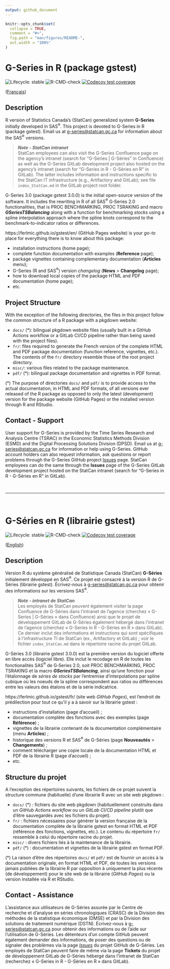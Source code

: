 ```yaml
---
output: github_document
---
```


<!-- README.md is generated from README.Rmd. Please edit that file -->

```r
knitr::opts_chunk$set(
  collapse = TRUE,
  comment = "#>",
  fig.path = "man/figures/README-",
  out.width = "100%"
)
```


# G-Series in R (package gstest)

<!-- badges: start -->

<!-- [![CRAN Status](https://www.r-pkg.org/badges/version/gstest)](https://cran.r-project.org/package=gstest) -->
![Lifecycle: stable](man/figures/lifecycle-stable.svg)
![R-CMD-check](https://github.com/ferlmic/gstest/actions/workflows/R-CMD-check.yaml/badge.svg?branch=main)
[![Codecov test coverage](https://codecov.io/gh/ferlmic/gstest/branch/main/graph/badge.svg)](https://app.codecov.io/gh/ferlmic/gstest?branch=main)

<!-- badges: end -->

([Français](#g-s%C3%A9ries-en-r-librairie-gstest))


## Description
R version of Statistics Canada's (StatCan) generalized system **G-Series** initially developed in SAS^®^. This project is devoted to G-Series in R (package gstest). Email us at [g-series@statcan.gc.ca](mailto:g-series@statcan.gc.ca) for information about the SAS^®^ versions. 

> _**Note - StatCan intranet**_\
> StatCan employees can also visit the G-Series Confluence page on the agency's intranet (search for "G-Series | G-Séries" in Confluence) as well as the G-Series GitLab development project also hosted on the agency's intranet (search for "G-Series in R - G-Séries en R" in GitLab). The latter includes information and instructions specific to the StatCan IT infrastructure (e.g., Artifactory and GitLab); see file `index_StatCan.md` in the GitLab project root folder.

G-Series 3.0 (package gstest 3.0.0) is the initial open-source version of the software. It includes the rewriting in R of all SAS^®^ G<span>&#8209;</span>Series 2.0 functionalities, that is PROC BENCHMARKING, PROC TSRAKING and macro _**GSeriesTSBalancing**_ along with a function for benchmarking *stocks* using a spline interpolation approach where the spline knots correspond to the benchmark-to-indicator ratios or differences.

https://ferlmic.github.io/gstest/en/ (GitHub Pages website) is your *go-to* place for everything there is to know about this package:

* installation instructions (home page);
* complete function documentation with examples (**Reference** page);
* package vignettes containing complementary documentation (**Articles** menu);
* G-Series (R and SAS^®^) version *changelog* (**News** > **Changelog** page);
* how to download local copies of the package HTML and PDF documentation (home page);
* etc.


## Project Structure
With the exception of the following directories, the files in this project follow the common structure of a R package with a pkgdown website:

* `docs/` (\*): bilingual pkgdown website files (usually built in a GitHub Actions workflow or a GitLab CI/CD pipeline rather than being saved with the project files).
* `fr/`: files required to generate the French version of the complete HTML and PDF package documentation (function reference, vignettes, etc.). The contents of the `fr/` directory resemble those of the root project directory.
* `misc/`: various files related to the package maintenance.
* `pdf/` (\*): bilingual package documentation and vignettes in PDF format.

(\*) The purpose of directories `docs/` and `pdf/` is to provide access to the actual documentation, in HTML and PDF formats, of all versions ever released of the R package as opposed to only the latest (development) version for the package website (GitHub Pages) or the installed version through R and RStudio.


## Contact - Support
User support for G-Series is provided by the Time Series Research and Analysis Centre (TSRAC) in the Economic Statistics Methods Division (ESMD) and the Digital Processing Solutions Division (DPSD). Email us at [g-series@statcan.gc.ca](mailto:g-series@statcan.gc.ca) for information or help using G-Series. GitHub account holders can also request information, ask questions or report problems through the G-Series GitHub project [Issues](https://github.com/ferlmic/gstest/issues) page. StatCan employees can do the same through the **Issues** page of the G-Series GitLab development project hosted on the StatCan intranet (search for "G-Series in R - G-Séries en R" in GitLab).

<br>

***

<br>


# G-Séries en R (librairie gstest)

<!-- badges: start -->

<!-- [![CRAN Status](https://www.r-pkg.org/badges/version/gstest)](https://cran.r-project.org/package=gstest) -->
![Lifecycle: stable](man/figures/lifecycle-stable.svg)
![R-CMD-check](https://github.com/ferlmic/gstest/actions/workflows/R-CMD-check.yaml/badge.svg?branch=dummy)
[![Codecov test coverage](https://codecov.io/gh/ferlmic/gstest/branch/main/graph/badge.svg)](https://app.codecov.io/gh/ferlmic/gstest?branch=main)

<!-- badges: end -->

([English](#g-series-in-r-package-gstest))


## Description
Version R du système généralisé de Statistique Canada (StatCan) **G-Séries** initialement développé en SAS^®^. Ce projet est consacré à la version R de G-Séries (librairie gstest). Écrivez-nous à [g-series@statcan.gc.ca](mailto:g-series@statcan.gc.ca) pour obtenir des informations sur les versions SAS^®^. 

> _**Note - intranet de StatCan**_\
> Les employés de StatCan peuvent également visiter la page Confluence de G-Séries dans l'intranet de l'agence (cherchez « G-Series | G-Séries » dans Confluence) ainsi que le projet de développement GitLab de G-Séries également hébergé dans l'intranet de l'agence (cherchez « G-Series in R - G-Séries en R » dans GitLab). Ce dernier inclut des informations et instructions qui sont spécifiques à l'infrastructure TI de StatCan (ex., Artifactory et GitLab) ; voir le fichier `index_StatCan.md` dans le répertoire racine du projet GitLab.

G-Séries 3.0 (librairie gstest 3.0.0) est la première version du logiciel offerte en libre accès (logiciel libre). Elle inclut le recodage en R de toutes les fonctionalités SAS^®^ de G<span>&#8209;</span>Series 2.0, soit PROC BENCHMARKING, PROC TSRAKING et la macro _**GSeriesTSBalancing**_, ainsi qu'une fonction pour l'étalonnage de *séries de stocks* par l'entremise d'interpolations par spline cubique où les noeuds de la spline correspondent aux ratios ou différences entre les valeurs des étalons et de la série indicatrice.

https://ferlmic.github.io/gstest/fr/ (site web *GitHub Pages*), est l'endroit de prédilection pour tout ce qu'il y a à savoir sur la librairie gstest :

* instructions d'installation (page d'accueil) ;
* documentation complète des fonctions avec des exemples (page **Référence**) ;
* vignettes de la librairie contenant de la documentation complémentaire (menu **Articles**) ;
* historique des versions R et SAS^®^ de G-Séries (page **Nouveautés** > **Changements**) ;
* comment télécharger une copie locale de la documentation HTML et PDF de la librairie R (page d'accueil) ;
* etc.


## Structure du projet
A l'exception des répertoires suivants, les fichiers de ce projet suivent la structure commune (habituelle) d'une librairie R avec un site web pkgdown :

* `docs/` (\*) : fichiers du site web pkgdown (habituellement construits dans un _GitHub Actions workflow_ ou un _GitLab CI/CD pipeline_ plutôt que d'être sauvegardés avec les fichiers du projet).
* `fr/` : fichiers nécessaires pour générer la version française de la documentation complète de la librairie gstest en format HTML et PDF (référence des fonctions, vignettes, etc.). Le contenu du répertoire `fr/` ressemble à celui du répertoire racine du projet.
* `misc/` : divers fichiers liés à la maintenance de la librairie.
* `pdf/` (\*) : documentation et vignettes de la librairie gstest en format PDF.

(\*) La raison d'être des répertoires `docs/` et `pdf/` est de fournir un accès à la documentation originale, en format HTML et PDF, de toutes les versions jamais publiées de la librairie R par opposition à uniquement la plus récente (de développement) pour le site web de la librairie (_GitHub Pages_) ou la version installée via R et RStudio.


## Contact - Assistance
L'assistance aux utilisateurs de G-Séries assurée par le Centre de recherche et d'analyse en séries chronologiques (CRASC) de la Division des méthodes de la statistique économique (DMSE) et par la Division des solutions de traitement numérique (DSTN). Écrivez-nous à [g-series@statcan.gc.ca](mailto:g-series@statcan.gc.ca) pour obtenir des informations ou de l'aide sur l'utilisation de G-Séries. Les détenteurs d'un compte GitHub peuvent également demander des informations, de poser des questions ou de signaler des problèmes via la page [*Issues*](https://github.com/ferlmic/gstest/issues) du projet GitHub de G-Séries. Les employés de StatCan peuvent faire de même via la page **Tickets** du projet de développement GitLab de G-Séries hébergé dans l'intranet de StatCan (recherchez « G-Series in R - G-Séries en R » dans GitLab).
